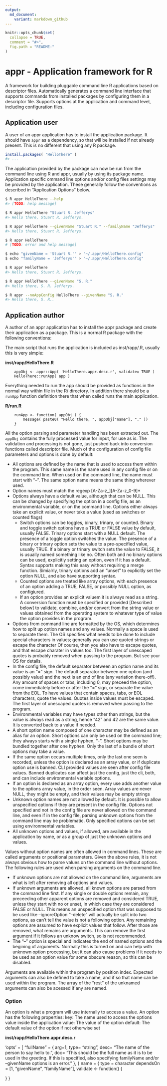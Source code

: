 ```yaml
---
output:
  md_document:
    variant: markdown_github
---
```


<!-- README.md is generated from README.Rmd. Please edit that file -->

```r
knitr::opts_chunk$set(
  collapse = TRUE,
  comment = "#>",
  fig.path = "README-"
)
```

# appr - Application framework for R

A framework for building pluggable command line R applications based on descriptor files. Automatically generates a command line interface that supports commands from installed packages by configuring them in a descriptor file. Supports options at the application and command level, including configuration files.

## Application user

A user of an appr application has to install the application package. It should have `appr` as a dependency, so that will be installed if not already present. This is no different that using any R package.

```r
install.packages( "HelloThere" )
#> ...
```

The application provided by the package can now be run from the command line using R and appr, usually by using its package name. Application specific ommand line options and/or config files settings may be provided by the application. These generally follow the conventions as described in "Application Options" below.

```bash
$ R appr HelloThere --help
#> [TODO: help message]

$ R appr HelloThere "Stuart R. Jefferys"
#> Hello there, Stuart R. Jefferys.

$ R appr HelloThere --givenName "Stuart R." --familyName "Jefferys"
#> Hello there, Stuart R. Jefferys.

$ R appr HelloThere
# [TODO: error and help message]

$ echo "givenName = 'Stuart R.'" > "~/.appr/HelloThere.config"
$ echo "familyName = 'Jefferys'" > "~/.appr/HelloThere.config"

$ R appr HelloThere
#> Hello there, Stuart R. Jefferys.

$ R appr HelloThere --givenName "S. R."
#> Hello there, S. R. Jefferys.

$ R appr --noAppConfig HelloThere --givenName "S. R."
#> Hello there, S. R..
```

## Application author

A author of an appr application has to install the appr package and create their application as a package. This is a normal R package with the following conventions:

The main script that runs the application is included as inst/rapp/<packagename>.R, usually this is very simple:

__inst/rapp/HelloThere.R__

        appObj <- appr::App( 'HelloThere.appr.desc.r', validate= TRUE )
        HelloThere::runApp( app )

Everything needed to run the app should be provided as functions in the normal way within file in the R/ directory. In addition there should be a `runApp` function definition there that when called runs the main application.

__R/run.R__

        runApp <- function( appObj ) {
            message( paste0( "Hello there, ", appObj["name"], "." ))
        } 

All the option parsing and parameter handling has been extracted out. The `appObj` contains the fully processed value for input, for use as is. The validation and processing is not gone, just pushed back into conversion functions called  descriptor file. Much of the configuration of config file parameters and options is done by default:

* All options are defined by the name that is used to access them within the program. This same name is the name used in any config file or on the command line. When used on the command line, the name must start with "--". The same option name means the same thing wherever used.
* Option names must match the regexp [A-Za-z_][A-Za-z_0-9]*
* Options always have a default value, although that can be NULL. This can be changed by specifying the option in a config file, as an environmental variable, or on the command line. Options either always take an explicit value, or never take a value (used as switches or counted flags)
    + Switch options can be toggles, binary, trinary, or counted. Binary and toggle switch options have a TRUE or FALSE value by default, usually FALSE. Trinary options start with a NULL default. The presence of a toggle option switches the value. The presence of a binary or trinary option sets the value to a pre-specified value, usually TRUE. If a binary or trinary switch sets the value to FALSE, it is usually named something like no<switchOpt>. Often both <switchOpt> and no<switchOpt> binary options can be used, explicitly setting an option, even if it has a default. Syntax supports making this easy without requiring a merge function. Simialrly, trinary options add an "unset<switchOpt>" to explicitly set the option NULL, and also have supporting syntax.
    + Counted options are treated like array options, with each presence of an option adding a TRUE, FALSE, or possibly NULL option, as configiured.
    + If an option provides an explicit valuem it is always read as a string. A conversion function must be specified or provided [Described below] to validate, combine, and/or convert from the string value or values obtained from the operating system to whatever type of value the option provides in the program.
* Options from command line are formatted by the OS, which determines how to split up option names and any values. Normally a space is used to separate them. The OS specifies what needs to be done to include special characters in values; generally you can use quoted strings or escape the character Of course, then you also have to escape quotes, and that escape charater in values too. The first layer of unescaped quotes is probably removed when passing to the program. But see your OS for details.
* In the config file, the default separator between an option name and its value is an "=" sign. The default separator between one option (and possibly value) and the next is an end of line (any variation there-off). Any amount of spaces or tabs, including 0, may preceed the option, come immediately before or after the "=" sign, or separate the value from the EOL. To have values that contain spaces, tabs, or EOL characters, quote the values. Quotes inside values must be escaped. The first layer of unescaped quotes is removed when passing to the program.
* Environmental variables may have types other than strings, but the value is always read as a string, hence "42" and 42 are the same value. It is converted back to a value if needed. 
* A short option name composed of one character may be defined as an alias for an option. Short options can only be used on the command line; they always starts with a single hyphen, "-". Short options may be bundled together after one hyphen. Only the last of a bundle of short options may take a value.
* If the same option occurs multiple times, only the last one seen is recorded, unless the option is declared as an array value, or if duplicate option use is banned. CLI provided values are seen after config file values. Banned duplicates can affect just the config, just the cli, both, and can include environmental variable options.
* If an option is declared as an array option, every use adds another value to the options array value, in the order seen. Array values are never NULL, they might be empty, and their values may be empty strings 
* Unknown option names are not allowed by default. It is possible to allow unspecified options if they are present in the config file. Options not specified and not in the config file are never allowed on the command line, and even if in the config file, parsing unknown options from the command line may be problematic. Only specified options can be set using environmental variables.
* All unknown options and values, if allowed, are available in the application by name, or as a group of just the unknown options and values.

Values without option names are often allowed in command lines. These are called arguments or positional parameters. Given the above rules, it is not always obvious how to parse values on the command line without options. The following rules are used when parsing arguments on the command line.

* If unknown options are not allowed on the command line, arguments are what is left after removing all options and values.
* If unknown arguments are allowed, all known options are parsed from the command line first. If any single or double options remain, any preceeding other apparent options are removed and considered TRUE, unless they start with no or unset, in which case they are considered FALSE or NULL. This means an unspecified option that was supposed to be used like --ignoreOption "--delete" will actually be split into two options, as can't tell the value is not a following option. Any remaining options are assumed to have explicit values that follow. After those are removed, what remains are arguments. This can remove the first argument if it follows an unknow switch, so is not recommended.
* The "--" option is special and indicates the end of named options and the begining of arguments. Normally this is turned on and can help with unknown option processing, but it can also cause problems if it needs to be used as an option value for some obscure reason, so this can be disabled.

Arguments are available within the program by position index. Expected arguments can also be defined to take a name, and if so that name can be used within the program. The array of the "rest" of the unknamed arguments can also be acessed if any are named.


### Option

An option is what a program will use internally to access a value. An option has the following properties:
   key: The name used to access the options value inside the application
   value: The value of the option
   default: The default value of the option if not otherwise set

__inst/rapp/HelloThere.appr.desc.r__

'opts' = [
   "fullName" = {
      arg=1,
      type= "string",
      desc= "The name of the person to say hello to.",
      doc= "This should be the full name as it is to be used in the greeting. If this is specified, also specifying familyName and/or --givenName options is an error."
   },
}
name = {
   type = character
   dependsOn = [1, "givenName", "familyName"],
   validate <- function() {
      
   }
}

